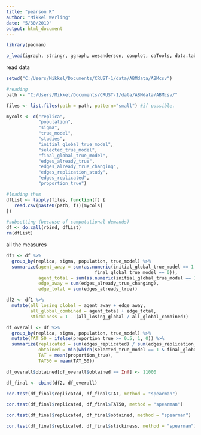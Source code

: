 ```yaml
---
title: "pearson R"
author: "Mikkel Werling"
date: "5/30/2019"
output: html_document
---
```


```r
library(pacman)

p_load(igraph, stringr, ggraph, wesanderson, cowplot, caTools, data.table, permute, matrixStats, MCMCpack, tidyverse, ggunchained)
```

read data

```r
setwd("C:/Users/Mikkel/Documents/CRUST-1/data/ABMdata/ABMcsv")

#reading 
path <- "C:/Users/Mikkel/Documents/CRUST-1/data/ABMdata/ABMcsv/"

files <- list.files(path = path, pattern="small") #if possible. 

mycols <- c("replica",
            "population", 
            "sigma",
            "true_model",
            "studies",
            "initial_global_true_model",
            "selected_true_model",
            "final_global_true_model",
            "edges_already_true",
            "edges_already_true_changing",
            "edges_replication_study",
            "edges_replicated",
            "proportion_true")

#loading them 
dfList <- lapply(files, function(f) {  
   read.csv(paste0(path, f))[mycols]
})

#subsetting (because of computational demands)
df <- do.call(rbind, dfList) 
rm(dfList)
```

all the measures

```r
df1 <- df %>%
  group_by(replica, sigma, population, true_model) %>%
  summarize(agent_away = sum(as.numeric(initial_global_true_model == 1 & 
                                 final_global_true_model == 0)),
            agent_total = sum(as.numeric(initial_global_true_model == 1)),
            edge_away = sum(edges_already_true_changing),
            edge_total = sum(edges_already_true))

df2 <- df1 %>%
  mutate(all_losing_global = agent_away + edge_away,
         all_global_combined = agent_total + edge_total,
         stickiness = 1 - (all_losing_global / all_global_combined))

df_overall <- df %>%
  group_by(replica, sigma, population, true_model) %>%
  mutate(TAT_50 = ifelse(proportion_true >= 0.5, 1, 0)) %>%
  summarize(replicated = sum(edges_replicated) / sum(edges_replication_study), 
            obtained = min(which(selected_true_model == 1 & final_global_true_model == 1)),
            TAT = mean(proportion_true),
            TAT50 = mean(TAT_50))

df_overall$obtained[df_overall$obtained == Inf] <- 11000

df_final <- cbind(df2, df_overall)

cor.test(df_final$replicated, df_final$TAT, method = "spearman")

cor.test(df_final$replicated, df_final$TAT50, method = "spearman")

cor.test(df_final$replicated, df_final$obtained, method = "spearman")

cor.test(df_final$replicated, df_final$stickiness, method = "spearman")

```

